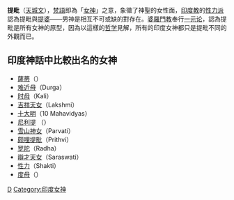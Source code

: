 {{印度教}}
'''提毗'''（[[天城文|天城文]]{{lang-sa|देवी|Devī}}），[[梵語|梵語]]即為「[[女神|女神]]」之意，象徵了神聖的女性面，[[印度教|印度教]]的[[性力派|性力派]]認為提毗與[[提婆_(印度神話)|提婆]]——男神是相互不可或缺的對存在。[[婆羅門教|婆羅門教]]奉行[[一元论|一元论]]，認為提毗是所有女神的原型，因為以這樣的[[哲学|哲学]]見解，所有的印度女神都只是提毗不同的外觀而已。

== 印度神話中比較出名的女神 ==
* [[薩蒂|薩蒂]]（{{IAST|Dākshāyani / Satī}}）
* [[难近母|难近母]]（Durga）
* [[时母|时母]]（Kali）
* [[吉祥天女|吉祥天女]]（Lakshmi）
* [[十大明|十大明]]（10 Mahavidyas）
* [[尼利提|尼利提]] （{{IAST|Nirṛti}}）
* [[雪山神女|雪山神女]]（Parvati）
* [[颇哩提毗|颇哩提毗]]（Prithvi）
* [[罗陀|罗陀]]（Radha）
* [[辯才天女|辯才天女]]（Saraswati）
* [[性力|性力]]（Shakti）
* [[度母|度母]]（{{IAST|Tārā}}）

{{印度神話}}
{{hindu-myth-stub}}

[[Category:梵语词汇|D]]
[[Category:印度女神|Category:印度女神]]